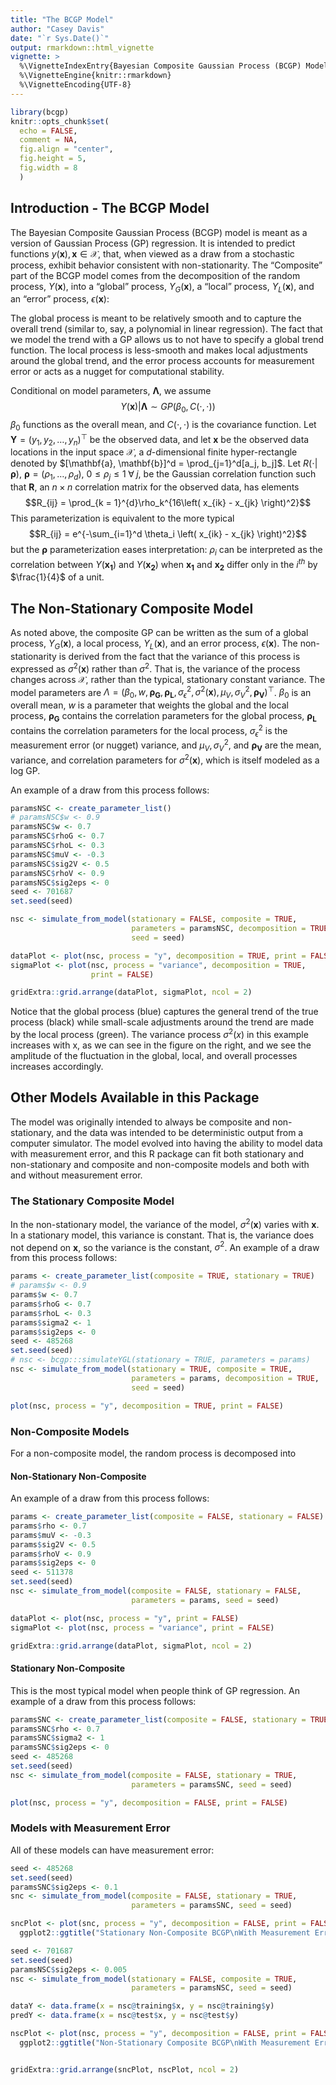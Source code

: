 ```yaml
---
title: "The BCGP Model"
author: "Casey Davis"
date: "`r Sys.Date()`"
output: rmarkdown::html_vignette
vignette: >
  %\VignetteIndexEntry{Bayesian Composite Gaussian Process (BCGP) Model}
  %\VignetteEngine{knitr::rmarkdown}
  %\VignetteEncoding{UTF-8}
---
```


```r
library(bcgp)
knitr::opts_chunk$set(
  echo = FALSE,
  comment = NA,
  fig.align = "center",
  fig.height = 5,
  fig.width = 8
  )
```

## Introduction - The BCGP Model

The Bayesian Composite Gaussian Process (BCGP) model is meant as a version of
Gaussian Process (GP) regression. It is intended to predict functions 
$y(\mathbf{x}), \mathbf{x} \in \mathcal{X}$, that, when viewed as a draw from a 
stochastic process, exhibit behavior consistent with non-stationarity. The 
"Composite" part of the BCGP model comes from the decomposition of the random 
process, $Y(\mathbf{x})$, into a "global" process, $Y_G(\mathbf{x})$, a "local" 
process, $Y_L(\mathbf{x})$, and an "error" process, $\epsilon(\mathbf{x})$: 
\begin{equation}
  Y(\mathbf{x}) = Y_G(\mathbf{x}) + Y_L(\mathbf{x}) + \epsilon(\mathbf{x})
\end{equation}

The global process is meant to be relatively smooth and to capture the overall 
trend (similar to, say, a polynomial in linear regression). The fact that we 
model the trend with a GP allows us to not have to specify a global trend 
function. The local process is less-smooth and makes local adjustments around 
the global trend, and the error process accounts for measurement error or acts 
as a nugget for computational stability.

Conditional on model parameters, $\boldsymbol{\Lambda}$, we assume 
$$Y(\mathbf{x}) | \boldsymbol{\Lambda} \sim GP\left( \beta_0, 
C\left(\cdot, \cdot \right)  \right)$$ $\beta_0$ functions as the overall mean, 
and  $C(\cdot, \cdot)$ is the covariance function. Let 
$\mathbf{Y} = (y_1, y_2, \ldots, y_n)^\top$ be the observed data, and let 
$\mathbf{x}$ be the observed data locations in the input space $\mathcal{X}$, a 
$d$-dimensional finite hyper-rectangle denoted by 
$[\mathbf{a}, \mathbf{b}]^d = \prod_{j=1}^d[a_j, b_j]$. Let 
$R(\cdot|\boldsymbol{\rho})$, $\boldsymbol{\rho} = (\rho_1, \ldots, \rho_d)$, 
$0 \leq \rho_j \leq 1 \;\forall \;j$, be the Gaussian correlation function such
that $\mathbf{R}$, an $n \times n$ correlation matrix for the observed data, has
elements 
$$R_{ij} = \prod_{k = 1}^{d}\rho_k^{16\left( x_{ik} - x_{jk} \right)^2}$$ This 
parameterization is equivalent to the more typical 
$$R_{ij} = e^{-\sum_{i=1}^d \theta_i \left( x_{ik} - x_{jk} \right)^2}$$ but the
$\boldsymbol\rho$ parameterization eases interpretation: $\rho_i$ can be 
interpreted as the correlation between $Y(\mathbf{x_1})$ and $Y(\mathbf{x_2})$
when $\mathbf{x_1}$ and $\mathbf{x_2}$ differ only in the $i^{th}$ by 
$\frac{1}{4}$ of a unit.

## The Non-Stationary Composite Model

As noted above, the composite GP can be written as the sum of a global process, 
$Y_G(\mathbf{x})$, a local process, $Y_L(\mathbf{x})$, and an error process, 
$\epsilon(\mathbf{x})$. The non-stationarity is derived from the fact that the 
variance of this process is expressed as $\sigma^2(\mathbf{x})$ rather than 
$\sigma^2$. That is, the variance of the process changes across $\mathcal{X}$, 
rather than the typical, stationary constant variance. The model parameters are 
$\Lambda = (\beta_0, w, \boldsymbol{\rho_G}, \boldsymbol{\rho_L}, \sigma^2_\epsilon, \sigma^2(\mathbf{x}), \mu_V, \sigma^2_V, \boldsymbol{\rho_V})^\top$. $\beta_0$ is an overall mean, $w$ is a 
parameter that weights the global and the local process, $\boldsymbol{\rho_G}$ 
contains the correlation parameters for the global process, 
$\boldsymbol{\rho_L}$ contains the correlation parameters for the local process,
$\sigma^2_\epsilon$ is the measurement error (or nugget) variance, and 
$\mu_V, \sigma^2_V$, and  $\boldsymbol{\rho_V}$ are the mean, variance, and 
correlation parameters for $\sigma^2(\mathbf{x})$, which is itself modeled as a 
log GP.
 
An example of a draw from this process follows:
```r
paramsNSC <- create_parameter_list()
# paramsNSC$w <- 0.9
paramsNSC$w <- 0.7
paramsNSC$rhoG <- 0.7
paramsNSC$rhoL <- 0.3
paramsNSC$muV <- -0.3
paramsNSC$sig2V <- 0.5
paramsNSC$rhoV <- 0.9
paramsNSC$sig2eps <- 0
seed <- 701687
set.seed(seed)

nsc <- simulate_from_model(stationary = FALSE, composite = TRUE,
                           parameters = paramsNSC, decomposition = TRUE,
                           seed = seed)

dataPlot <- plot(nsc, process = "y", decomposition = TRUE, print = FALSE)
sigmaPlot <- plot(nsc, process = "variance", decomposition = TRUE,
                  print = FALSE)

gridExtra::grid.arrange(dataPlot, sigmaPlot, ncol = 2)

```
Notice that the global process (blue) captures the general trend of the true 
process (black) while small-scale adjustments around the trend are made by the 
local process (green). The variance process $\sigma^2(x)$ in this example 
increases with x, as we can see in the figure on the right, and we see the 
amplitude of the fluctuation in the global, local, and overall processes 
increases accordingly.

## Other Models Available in this Package

The model was originally intended to always be composite and non-stationary, and
the data was intended to be deterministic output from a computer simulator. The 
model evolved into having the ability to model data with measurement error, and 
this R package can fit both stationary and non-stationary and composite and 
non-composite models and both with and without measurement error. 

### The Stationary Composite Model

In the non-stationary model, the variance of the model, $\sigma^2(\mathbf{x})$ 
varies with $\mathbf{x}$. In a stationary model, this variance is constant. That
is, the variance does not depend on $\mathbf{x}$, so the variance is the 
constant, $\sigma^2$. An example of a draw from this process follows:
```r
params <- create_parameter_list(composite = TRUE, stationary = TRUE)
# params$w <- 0.9
params$w <- 0.7
params$rhoG <- 0.7
params$rhoL <- 0.3
params$sigma2 <- 1
params$sig2eps <- 0
seed <- 485268
set.seed(seed)
# nsc <- bcgp:::simulateYGL(stationary = TRUE, parameters = params)
nsc <- simulate_from_model(stationary = TRUE, composite = TRUE,
                           parameters = params, decomposition = TRUE,
                           seed = seed)

plot(nsc, process = "y", decomposition = TRUE, print = FALSE)

```

### Non-Composite Models

For a non-composite model, the random process is decomposed into 
\begin{equation}
  Y(\mathbf{x}) = Y_R(\mathbf{x}) + \epsilon(\mathbf{x})
\end{equation}

#### Non-Stationary Non-Composite

An example of a draw from this process follows:
```r
params <- create_parameter_list(composite = FALSE, stationary = FALSE)
params$rho <- 0.7
params$muV <- -0.3
params$sig2V <- 0.5
params$rhoV <- 0.9
params$sig2eps <- 0
seed <- 511378
set.seed(seed)
nsc <- simulate_from_model(composite = FALSE, stationary = FALSE, 
                           parameters = params, seed = seed)

dataPlot <- plot(nsc, process = "y", print = FALSE)
sigmaPlot <- plot(nsc, process = "variance", print = FALSE)

gridExtra::grid.arrange(dataPlot, sigmaPlot, ncol = 2)

```

#### Stationary Non-Composite 

This is the most typical model when people think of GP regression. An example of
a draw from this process follows:
```r
paramsSNC <- create_parameter_list(composite = FALSE, stationary = TRUE)
paramsSNC$rho <- 0.7
paramsSNC$sigma2 <- 1
paramsSNC$sig2eps <- 0
seed <- 485268
set.seed(seed)
nsc <- simulate_from_model(composite = FALSE, stationary = TRUE, 
                           parameters = paramsSNC, seed = seed)

plot(nsc, process = "y", decomposition = FALSE, print = FALSE)

```

### Models with Measurement Error

All of these models can have measurement error:
```r
seed <- 485268
set.seed(seed)
paramsSNC$sig2eps <- 0.1
snc <- simulate_from_model(composite = FALSE, stationary = TRUE, 
                           parameters = paramsSNC, seed = seed)

sncPlot <- plot(snc, process = "y", decomposition = FALSE, print = FALSE) +
  ggplot2::ggtitle("Stationary Non-Composite BCGP\nWith Measurement Error") 

seed <- 701687
set.seed(seed)
paramsNSC$sig2eps <- 0.005
nsc <- simulate_from_model(stationary = FALSE, composite = TRUE,
                           parameters = paramsNSC, seed = seed)

dataY <- data.frame(x = nsc@training$x, y = nsc@training$y)
predY <- data.frame(x = nsc@test$x, y = nsc@test$y)

nscPlot <- plot(nsc, process = "y", decomposition = FALSE, print = FALSE) +
  ggplot2::ggtitle("Non-Stationary Composite BCGP\nWith Measurement Error") 


gridExtra::grid.arrange(sncPlot, nscPlot, ncol = 2)

```
